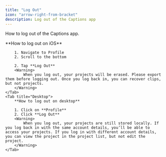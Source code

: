 ```yaml
---
title: "Log Out"
icon: "arrow-right-from-bracket"
description: Log out of the Captions app
---
```


How to log out of the Captions app.

<Tabs>
    <Tab title="iOS">
        **How to log out on iOS**

        1. Navigate to Profile
        2. Scroll to the bottom

        2. Tap **Log Out**
        <Warning>
            When you log out, your projects will be erased. Please export them before logging out. Once you log back in, you can recover clips, but not projects.
        </Warning>
    </Tab>
    <Tab title="Desktop">
        **How to log out on desktop**

        1. Click on **Profile**
        2. Click **Log Out**
        <Warning>
            When you log out, your projects are still stored locally. If you log back in with the same account details, you’ll be able to access your projects. If you log in with different account details, you can view the project in the project list, but not edit the project.
        </Warning>
    </Tab>
</Tabs>